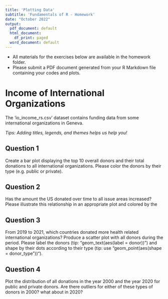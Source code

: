```yaml
---
title: 'Plotting Data'
subtitle: 'Fundamentals of R - Homework'
date: "October 2022"
output:
  pdf_document: default
  html_document:
    df_print: paged
  word_document: default
---
```


- All materials for the exercises below are available in the homework folder.
- Please submit a PDF document generated from your R Markdown file containing your codes and plots.

# Income of International Organizations

The 'io_income_rs.csv' dataset contains funding data from some international organizations in Geneva.

*Tips: Adding titles, legends, and themes helps us help you!*

## Question 1

Create a bar plot displaying the top 10 overall donors and their total donations to all international organizations. Please color the donors by their type (e.g. public or private).

## Question 2

Has the amount the US donated over time to all issue areas increased? Please illustrate this relationship in an appropriate plot and colored by the 

## Question 3

From 2019 to 2021, which countries donated more health related international organizations? Produce a scatter plot with all donors during the period. Please label the donors (tip: "geom_text(aes(label = donor))") and shape by their dots according to their type (tip: use "geom_point(aes(shape = donor_type"))"). 

## Question 4

Plot the distribution of all donations in the year 2000 and the year 2020 for public and private donors. Are there outliers for either of these types of donors in 2000? what about in 2020? 
